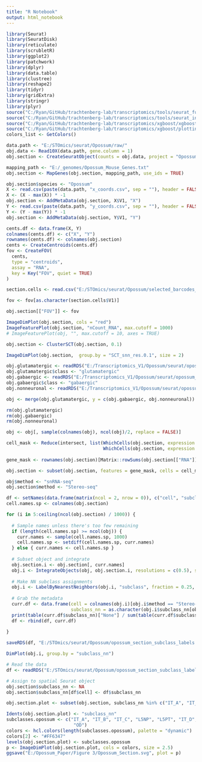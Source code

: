 ```yaml
---
title: "R Notebook"
output: html_notebook
---
```



```r

library(Seurat)
library(SeuratDisk)
library(reticulate)
library(scrubletR)
library(ggplot2)
library(patchwork)
library(dplyr)
library(data.table)
library(clustree)
library(reshape2)
library(tidyr)
library(gridExtra)
library(stringr)
library(plyr)
source("C:/Ryan/GitHub/trachtenberg-lab/transcriptomics/tools/seurat_functions.R")
source("C:/Ryan/GitHub/trachtenberg-lab/transcriptomics/tools/seurat_integration_functions.R")
source("C:/Ryan/GitHub/trachtenberg-lab/transcriptomics/xgboost/xgboost_train.R")
source("C:/Ryan/GitHub/trachtenberg-lab/transcriptomics/xgboost/plottingFxns.R")
colors_list <- GetColors()

data.path <- "E:/STOmics/seurat/Opossum/raw/"
obj.data <- Read10X(data.path, gene.column = 1)
obj.section <- CreateSeuratObject(counts = obj.data, project = "Opossum_V1_Stereo-seq")

mapping_path <- "E:/_genomes/Opossum_Mouse_Genes.txt"
obj.section <- MapGenes(obj.section, mapping_path, use_ids = TRUE)

obj.section$species <- "Opossum"
X <- read.csv(paste(data.path, "x_coords.csv", sep = ""), header = FALSE)
X <- (X - max(X)) * -1
obj.section <- AddMetaData(obj.section, X$V1, "X")
Y <- read.csv(paste(data.path, "y_coords.csv", sep = ""), header = FALSE)
Y <- (Y - max(Y)) * -1
obj.section <- AddMetaData(obj.section, Y$V1, "Y")

cents.df <- data.frame(X, Y)
colnames(cents.df) <- c("X", "Y")
rownames(cents.df) <- colnames(obj.section)
cents <- CreateCentroids(cents.df)
fov <- CreateFOV(
  cents, 
  type = "centroids",
  assay = "RNA",
  key = Key("FOV", quiet = TRUE)
)

section.cells <- read.csv("E:/STOmics/seurat/Opossum/selected_barcodes_section1.csv", header = FALSE)

fov <- fov[as.character(section.cells$V1)]

obj.section[["FOV"]] <- fov

```


```r

ImageDimPlot(obj.section, cols = "red")
ImageFeaturePlot(obj.section, "nCount_RNA", max.cutoff = 1000)
# ImageFeaturePlot(obj, "", max.cutoff = 10, axes = TRUE)

```


```r

obj.section <- ClusterSCT(obj.section, 0.1)

```


```r

ImageDimPlot(obj.section,  group.by = "SCT_snn_res.0.1", size = 2)

```


```r

obj.glutamatergic <- readRDS("E:/Transcriptomics_V1/Opossum/seurat/opossum_v1_glutamatergic_processed.rds")
obj.glutamatergic$class <- "glutamatergic"
obj.gabaergic <- readRDS("E:/Transcriptomics_V1/Opossum/seurat/opossum_v1_gabaergic_processed.rds")
obj.gabaergic$class <- "gabaergic"
obj.nonneuronal <- readRDS("E:/Transcriptomics_V1/Opossum/seurat/opossum_v1_nonneuronal_processed.rds")

obj <- merge(obj.glutamatergic, y = c(obj.gabaergic, obj.nonneuronal))

rm(obj.glutamatergic)
rm(obj.gabaergic)
rm(obj.nonneuronal)

obj <- obj[, sample(colnames(obj), ncol(obj)/2, replace = FALSE)]

```


```r

cell_mask <- Reduce(intersect, list(WhichCells(obj.section, expression = nFeature_RNA > 50),
                                    WhichCells(obj.section, expression = nCount_RNA > 100)))
  
gene_mask <- rownames(obj.section)[Matrix::rowSums(obj.section[["RNA"]]@counts > 0) > 8]

obj.section <- subset(obj.section, features = gene_mask, cells = cell_mask)

```


```r

obj$method <- "snRNA-seq"
obj.section$method <- "Stereo-seq"

```


```r

df <- setNames(data.frame(matrix(ncol = 2, nrow = 0)), c("cell", "subclass_nn"))
cell.names.sp <- colnames(obj.section)

for (i in 5:ceiling(ncol(obj.section) / 1000)) {
  
  # Sample names unless there's too few remaining
  if (length(cell.names.sp) >= ncol(obj)) {
    curr.names <- sample(cell.names.sp, 1000)
    cell.names.sp <- setdiff(cell.names.sp, curr.names)
  } else { curr.names <- cell.names.sp }
  
  # Subset object and integrate
  obj.section.i <- obj.section[, curr.names]
  obj.i <- IntegrateObjects(obj, obj.section.i, resolutions = c(0.5), subsample = FALSE)
  
  # Make NN subclass assignments
  obj.i <- LabelByNearestNeighbors(obj.i, "subclass", fraction = 0.25, n.neighbors = 100)
  
  # Grab the metadata
  curr.df <- data.frame(cell = colnames(obj.i)[obj.i$method == "Stereo-seq"], 
                        subclass_nn = as.character(obj.i$subclass_nn[obj.i$method == "Stereo-seq"]))
  print(table(curr.df$subclass_nn)["None"] / sum(table(curr.df$subclass_nn)))
  df <- rbind(df, curr.df)
  
}

saveRDS(df, "E:/STOmics/seurat/Opossum/opossum_section_subclass_labels.rds")

```


```r

DimPlot(obj.i, group.by = "subclass_nn")

```



```r

# Read the data
df <- readRDS("E:/STOmics/seurat/Opossum/opossum_section_subclass_labels.rds")

# Assign to spatial Seurat object
obj.section$subclass_nn <- NA
obj.section$subclass_nn[df$cell] <- df$subclass_nn

```


```r

obj.section.plot <- subset(obj.section, subclass_nn %in% c("IT_A", "IT_B", "IT_C", "L5NP", "L5PT", "IT_D", "L6CT", "L6b", "OD"))

Idents(obj.section.plot) <- "subclass_nn"
subclasses.opossum <- c("IT_A", "IT_B", "IT_C", "L5NP", "L5PT", "IT_D", "L6CT", "L6b", 
                         "OD")
colors <- hcl.colors(length(subclasses.opossum), palette = "dynamic")
colors[2] <- "#FF6347"
levels(obj.section.plot) <- subclasses.opossum
p <- ImageDimPlot(obj.section.plot, cols = colors, size = 2.5)
ggsave("E:/Opossum_Paper/Figure 3/Opossum_Section.svg", plot = p)

```











